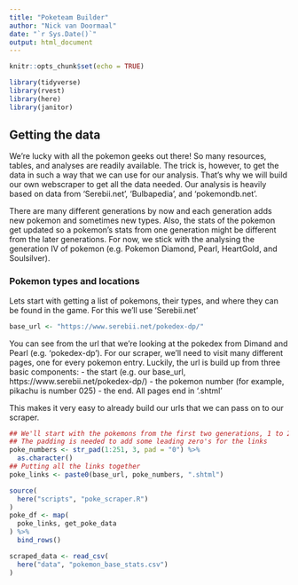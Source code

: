 ```yaml
---
title: "Poketeam Builder"
author: "Nick van Doormaal"
date: "`r Sys.Date()`"
output: html_document
---
```


```r
knitr::opts_chunk$set(echo = TRUE)

library(tidyverse)
library(rvest)
library(here)
library(janitor)
```

## Getting the data

We're lucky with all the pokemon geeks out there! So many resources, tables, and analyses are readily available. The trick is, however, to get the data in such a way that we can use for our analysis. That's why we will build our own webscraper to get all the data needed. Our analysis is heavily based on data from 'Serebii.net', 'Bulbapedia', and  'pokemondb.net'.

There are many different generations by now and each generation adds new pokemon and sometimes new types. Also, the stats of the pokemon get updated so a pokemon's stats from one generation might be different from the later generations. For now, we stick with the analysing the generation IV of pokemon (e.g. Pokemon Diamond, Pearl, HeartGold, and Soulsilver). 

### Pokemon types and locations
Lets start with getting a list of pokemons, their types, and where they can be found in the game. For this we'll use 'Serebii.net' 

```r
base_url <- "https://www.serebii.net/pokedex-dp/"
```

You can see from the url that we're looking at the pokedex from Dimand and Pearl (e.g. 'pokedex-dp'). For our scraper, we'll need to visit many different pages, one for every pokemon entry. Luckily, the url is build up from three basic components:
- the start (e.g. our base_url, https://www.serebii.net/pokedex-dp/)
- the pokemon number (for example, pikachu is number 025)
- the end. All pages end in '.shtml'

This makes it very easy to already build our urls that we can pass on to our scraper.
```r
## We'll start with the pokemons from the first two generations, 1 to 251.
## The padding is needed to add some leading zero's for the links
poke_numbers <- str_pad(1:251, 3, pad = "0") %>% 
  as.character()
## Putting all the links together
poke_links <- paste0(base_url, poke_numbers, ".shtml")
```


```r
source(
  here("scripts", "poke_scraper.R")
)
poke_df <- map(
  poke_links, get_poke_data
) %>% 
  bind_rows()
```

```r
scraped_data <- read_csv(
  here("data", "pokemon_base_stats.csv")
)
```

